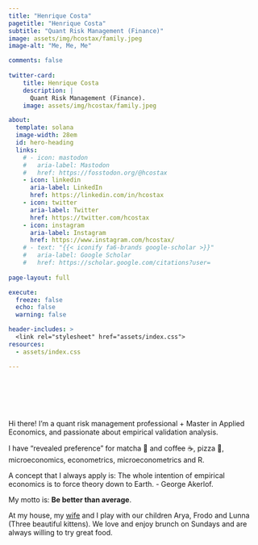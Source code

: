 ```yaml
---
title: "Henrique Costa"
pagetitle: "Henrique Costa"
subtitle: "Quant Risk Management (Finance)"
image: assets/img/hcostax/family.jpeg
image-alt: "Me, Me, Me"

comments: false
  
twitter-card:
    title: Henrique Costa
    description: |
      Quant Risk Management (Finance).
    image: assets/img/hcostax/family.jpeg

about:
  template: solana
  image-width: 28em
  id: hero-heading
  links:
    # - icon: mastodon
    #   aria-label: Mastodon
    #   href: https://fosstodon.org/@hcostax
    - icon: linkedin
      aria-label: LinkedIn
      href: https://linkedin.com/in/hcostax
    - icon: twitter
      aria-label: Twitter
      href: https://twitter.com/hcostax
    - icon: instagram
      aria-label: Instagram
      href: https://www.instagram.com/hcostax/
    # - text: "{{< iconify fa6-brands google-scholar >}}" 
    #   aria-label: Google Scholar
    #   href: https://scholar.google.com/citations?user=
    
page-layout: full

execute: 
  freeze: false
  echo: false
  warning: false

header-includes: >
  <link rel="stylesheet" href="assets/index.css">
resources:
  - assets/index.css

---
```


<br><br><br><br>


::: {#hero-heading}

Hi there! I'm a quant risk management professional + Master in Applied Economics, and passionate about empirical validation analysis. 

I have “revealed preference” for matcha 🍵 and coffee ☕, pizza 🍕, microeconomics, econometrics, microeconometrics and R. 

A concept that I always apply is: The whole intention of empirical economics is to force theory down to Earth. - George Akerlof.


My motto is: **Be better than average**.


At my house, my [wife](https://www.instagram.com/kedmathaynara/) and I play with our children Arya, Frodo and Lunna (Three beautiful kittens). We love and enjoy brunch on Sundays and are always willing to try great food.

:::

